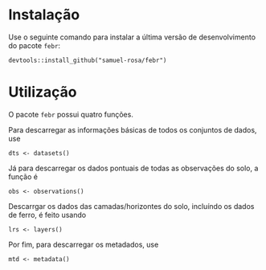 
# Instalação

Use o seguinte comando para instalar a última versão de desenvolvimento do pacote `febr`:  

    devtools::install_github("samuel-rosa/febr")
    
# Utilização

O pacote `febr` possui quatro funções.

Para descarregar as informações básicas de todos os conjuntos de dados, use

    dts <- datasets()

Já para descarregar os dados pontuais de todas as observações do solo, a função é

    obs <- observations()
    
Descarrgar os dados das camadas/horizontes do solo, incluíndo os dados de ferro, é feito usando

    lrs <- layers()

Por fim, para descarregar os metadados, use

    mtd <- metadata()
